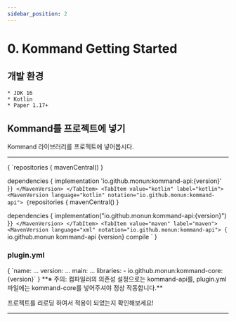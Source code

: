 ```yaml
---
sidebar_position: 2
---
```


# 0. Kommand Getting Started


## 개발 환경
    * JDK 16
    * Kotlin
    * Paper 1.17+

## Kommand를 프로젝트에 넣기

Kommand 라이브러리를 프로젝트에 넣어봅시다.

---

<Tabs>
  <TabItem value="groovy" label="groovy" default>
    <MavenVersion language="groovy" notation="io.github.monun:kommand-api">
    {
`repositories {
    mavenCentral()
}
    
dependencies {
    implementation 'io.github.monun:kommand-api:{version}'
}`
    }
    </MavenVersion>
  </TabItem>
  <TabItem value="kotlin" label="kotlin">
    <MavenVersion language="kotlin" notation="io.github.monun:kommand-api">
    {
`repositories {
    mavenCentral()
}
 
dependencies {
    implementation("io.github.monun:kommand-api:{version}")
}`
    }
    </MavenVersion>
  </TabItem>
  <TabItem value="maven" label="maven">
    <MavenVersion language="xml" notation="io.github.monun:kommand-api">
    {
`<dependency>
    <groupId>io.github.monun</groupId>
    <artifactId>kommand-api</artifactId>
    <version>{version}</version>
    <scope>compile</scope>
</dependency>`
    }
    </MavenVersion>
  </TabItem>
</Tabs>

### plugin.yml

<MavenVersion language="yaml" notation="io.github.monun:kommand-core">
    {
`name: ...
version: ...
main: ...
libraries:
  - io.github.monun:kommand-core:{version}`
    }
</MavenVersion>
**※ 주의: 컴파일러의 의존성 설정으로는 kommand-api를, plugin.yml파일에는 kommand-core를 넣어주셔야 정상 작동합니다.**

프로젝트를 리로딩 하여서 적용이 되었는지 확인해보세요!

---